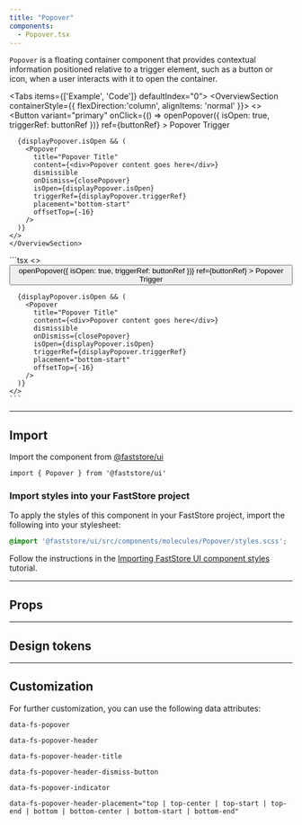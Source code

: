 ```yaml
---
title: "Popover"
components:
  - Popover.tsx
---
```


`Popover` is a floating container component that provides contextual information positioned relative to a trigger element, such as a button or icon, when a user interacts with it to open the container.

<Tabs items={['Example', 'Code']} defaultIndex="0">
  <Tab>
    <OverviewSection containerStyle={{ flexDirection:'column', alignItems: 'normal' }}>
    <>
      <Button
        variant="primary"
        onClick={() => openPopover({ isOpen: true, triggerRef: buttonRef })}
        ref={buttonRef}
      >
        Popover Trigger
      </Button>

      {displayPopover.isOpen && (
        <Popover
          title="Popover Title"
          content={<div>Popover content goes here</div>}
          dismissible
          onDismiss={closePopover}
          isOpen={displayPopover.isOpen}
          triggerRef={displayPopover.triggerRef}
          placement="bottom-start"
          offsetTop={-16}
        />
      )}
    </>
    </OverviewSection>
  </Tab>
  <Tab>
    ```tsx
    <>
      <Button
        variant="primary"
        onClick={() => openPopover({ isOpen: true, triggerRef: buttonRef })}
        ref={buttonRef}
      >
        Popover Trigger
      </Button>

      {displayPopover.isOpen && (
        <Popover
          title="Popover Title"
          content={<div>Popover content goes here</div>}
          dismissible
          onDismiss={closePopover}
          isOpen={displayPopover.isOpen}
          triggerRef={displayPopover.triggerRef}
          placement="bottom-start"
          offsetTop={-16}
        />
      )}
    </>
    ```
  </Tab>
</Tabs>

---

## Import

Import the component from [@faststore/ui](https://developers.vtex.com/docs/guides/faststore/components-index)

```tsx
import { Popover } from '@faststore/ui'
```

### Import styles into your FastStore project

To apply the styles of this component in your FastStore project, import the following into your stylesheet:

```scss
@import '@faststore/ui/src/components/molecules/Popover/styles.scss';
```

Follow the instructions in the [Importing FastStore UI component styles](https://developers.vtex.com/docs/guides/faststore/using-themes-importing-ui-components-styles) tutorial.

---

## Props

<ComponentPropsSection component="Popover" />

---

## Design tokens

<TokenTable>
  <TokenRow
    token="--fs-popover-margin"
    value="0 var(--fs-spacing-3)"
  />
  <TokenRow
    token="--fs-popover-padding"
    value="var(--fs-spacing-3) var(--fs-spacing-4) var(--fs-spacing-4)"
  />
  <TokenRow
    token="--fs-popover-border-radius"
    value="var(--fs-border-radius)"
  />
  <TokenRow
    token="--fs-popover-bkg-color"
    value="var(--fs-color-body-bkg)"
    isColor
  />
  <TokenRow
    token="--fs-popover-box-shadow"
    value="var(--fs-shadow-darker)"
  />
  <TokenRow
    token="--fs-popover-z-index"
    value="var(--fs-z-index-top)"
  />
  <TokenDivider />
  <TokenRow
    token="--fs-popover-indicator-size"
    value="var(--fs-spacing-1)"
  />
  <TokenRow
    token="--fs-popover-indicator-distance-edge"
    value="var(--fs-spacing-3)"
  />
  <TokenRow
    token="--fs-popover-indicator-distance-base"
    value="var(--fs-spacing-1)"
  />
  <TokenRow
    token="--fs-popover-indicator-translate"
    value="calc(var(--fs-popover-indicator-size) + var(--fs-popover-indicator-distance-base))"
  />
</TokenTable>

---

## Customization

For further customization, you can use the following data attributes:

`data-fs-popover`

`data-fs-popover-header`

`data-fs-popover-header-title`

`data-fs-popover-header-dismiss-button`

`data-fs-popover-indicator`

`data-fs-popover-header-placement="top | top-center | top-start | top-end | bottom | bottom-center | bottom-start | bottom-end"`
